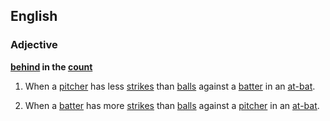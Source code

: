 ==English==

===Adjective===
'''[[behind]] in the [[count]]'''

# {{baseball}} When a [[pitcher]] has less [[strike]]s than [[ball]]s against a [[batter]] in an [[at-bat]].
# {{baseball}} When a [[batter]] has more [[strike]]s than [[ball]]s against a [[pitcher]] in an [[at-bat]].